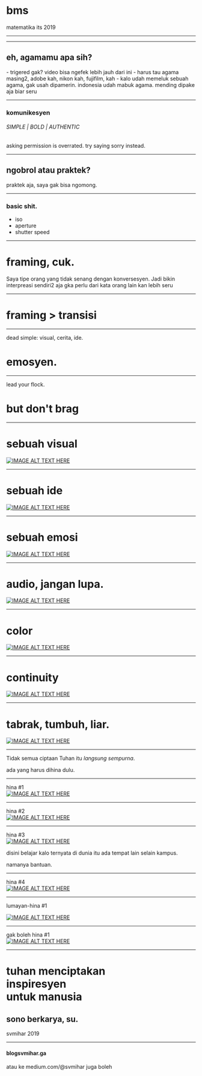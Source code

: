 
<Head>
  <title>subs to pewds</title>
</Head>

# bms
<div style={{fontSize:'25px'}}>
  matematika its 2019 
</div>

---

<Counter />

---
## eh, agamamu apa sih?

<Notes>
- trigered gak? video bisa ngefek lebih jauh dari ini 
- harus tau agama masing2, adobe kah, nikon kah, fujifilm, kah 
- kalo udah memeluk sebuah agama, gak usah dipamerin. indonesia udah mabuk agama. mending dipake aja biar seru
</Notes>

---

### komunikesyen 

######  SIMPLE | BOLD | AUTHENTIC
<div style={{fontSize:'10px'}}>
  asking permission is overrated. try saying sorry instead.
</div>

---

## ngobrol atau praktek?

<div style={{fontSize:'10px'}}>
  praktek aja, saya gak bisa ngomong.
</div>

---

### basic shit. 

<ul>
  <Appear>
    <li>iso</li>
    <li>aperture</li>
    <li>shutter speed</li>
  </Appear>
</ul>


---

# framing, cuk. 

<Notes>
  Saya tipe orang yang tidak senang dengan konversesyen. Jadi bikin interpreasi sendiri2 aja gka perlu dari kata orang lain kan lebih seru
</Notes>

---

# framing > transisi
___

dead simple:
visual, cerita, ide.                                                                                                                 
# emosyen.

---

lead your flock. 

# but don't brag

---
# sebuah visual


[![IMAGE ALT TEXT HERE](https://img.youtube.com/vi/XNCahCQcFK8/0.jpg)](https://www.youtube.com/watch?v=XNCahCQcFK8)

---


# sebuah ide


[![IMAGE ALT TEXT HERE](https://img.youtube.com/vi/Bq9H6xTy9Ug/0.jpg)](https://www.youtube.com/watch?v=Bq9H6xTy9Ug)

---

# sebuah emosi
[![IMAGE ALT TEXT HERE](https://img.youtube.com/vi/Sos6s749ydI/0.jpg)](https://www.youtube.com/watch?v=Sos6s749ydI)

---


# audio, jangan lupa.

[![IMAGE ALT TEXT HERE](https://img.youtube.com/vi/Wn_FttD2H9s/0.jpg)](https://www.youtube.com/watch?v=Wn_FttD2H9s)

---
# color
[![IMAGE ALT TEXT HERE](https://img.youtube.com/vi/TZtFUMG6o0c/0.jpg)](https://www.youtube.com/watch?v=TZtFUMG6o0c?t=173)

---


# continuity
[![IMAGE ALT TEXT HERE](https://img.youtube.com/vi/XRQ0m8f1sac/0.jpg)](https://www.youtube.com/watch?v=XRQ0m8f1sac)

---

# tabrak, tumbuh, liar.
[![IMAGE ALT TEXT HERE](https://img.youtube.com/vi/mwotigo_2RY/0.jpg)](https://www.youtube.com/watch?v=mwotigo_2RY)

---

Tidak semua ciptaan Tuhan itu *langsung sempurna*.

<div style={{fontSize:'25px'}}>ada yang harus dihina dulu.</div>

---
hina #1    
[![IMAGE ALT TEXT HERE](https://img.youtube.com/vi/3-_W8qvqcwc/0.jpg)](https://www.youtube.com/watch?v=3-_W8qvqcwc)

---
hina #2   
[![IMAGE ALT TEXT HERE](https://img.youtube.com/vi/liTtT3ERx00/0.jpg)](https://www.youtube.com/watch?v=liTtT3ERx00)


---

hina #3   
[![IMAGE ALT TEXT HERE](https://img.youtube.com/vi/pZ_jlYYjj7s/0.jpg)](https://www.youtube.com/watch?v=pZ_jlYYjj7s)

<Notes>
  disini belajar kalo ternyata di dunia itu ada tempat lain selain kampus. 

  namanya bantuan.
</Notes>

---

hina #4    
[![IMAGE ALT TEXT HERE](https://img.youtube.com/vi/FC-3YqBXoyc/0.jpg)](https://www.youtube.com/watch?v=FC-3YqBXoyc)

---

lumayan-hina #1

[![IMAGE ALT TEXT HERE](https://img.youtube.com/vi/LT7elHBw03w/0.jpg)](https://www.youtube.com/watch?v=LT7elHBw03w)

---
gak boleh hina #1   
[![IMAGE ALT TEXT HERE](https://img.youtube.com/vi/TYO8os4ee6g/0.jpg)](https://www.youtube.com/watch?v=TYO8os4ee6g)


---

<h1>tuhan menciptakan <div style={{color:'red'}}>inspiresyen</div> untuk manusia</h1>

## sono berkarya, su.
svmihar 2019


---

#### blogsvmihar.ga

<div style={{fontSize:'24px'}}>
  atau ke medium.com/@svmihar juga boleh
</div>
